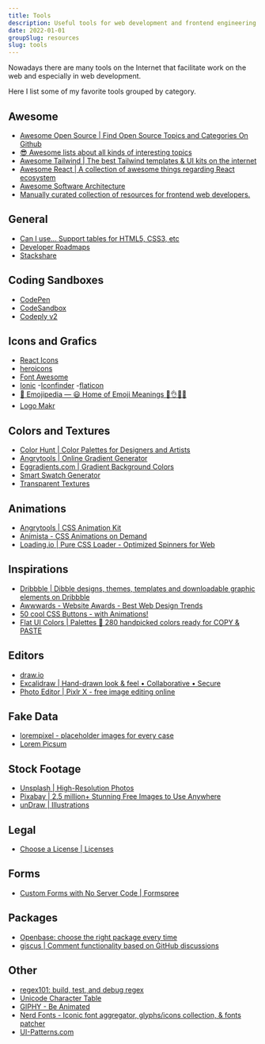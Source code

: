 ```yaml
---
title: Tools
description: Useful tools for web development and frontend engineering.
date: 2022-01-01
groupSlug: resources
slug: tools
---
```


Nowadays there are many tools on the Internet that facilitate work on the web and especially in web
development.

Here I list some of my favorite tools grouped by category.

## Awesome

-   [Awesome Open Source | Find Open Source Topics and Categories On Github](https://awesomeopensource.com/)
-   [😎 Awesome lists about all kinds of interesting topics](https://github.com/sindresorhus/awesome)
-   [Awesome Tailwind | The best Tailwind templates & UI kits on the internet](https://www.tailwindawesome.com/)
-   [Awesome React | A collection of awesome things regarding React ecosystem](https://github.com/enaqx/awesome-react)
-   [Awesome Software Architecture](https://awesome-architecture.com/)
-   [Manually curated collection of resources for frontend web developers.](https://github.com/dypsilon/frontend-dev-bookmarks#readme)

## General

-   [Can I use... Support tables for HTML5, CSS3, etc](https://caniuse.com/)
-   [Developer Roadmaps](https://roadmap.sh/)
-   [Stackshare](https://stackshare.io/stacks)

## Coding Sandboxes

-   [CodePen ](https://codepen.io/)
-   [CodeSandbox](https://codesandbox.io/)
-   [Codeply v2](https://www.codeply.com/)

## Icons and Grafics

-   [React Icons](https://react-icons.github.io/react-icons/)
-   [heroicons](https://heroicons.com/)
-   [Font Awesome](https://fontawesome.com/)
-   [Ionic](https://ionic.io/ionicons) -[Iconfinder](https://www.iconfinder.com/) -[flaticon](https://www.flaticon.com/)
-   [📙 Emojipedia — 😃 Home of Emoji Meanings 💁👌🎍😍](https://emojipedia.org/)
-   [Logo Makr](https://logomakr.com/)

## Colors and Textures

-   [Color Hunt | Color Palettes for Designers and Artists](https://colorhunt.co/)
-   [Angrytools | Online Gradient Generator](https://angrytools.com/gradient/)
-   [Eggradients.com | Gradient Background Colors](https://www.eggradients.com/)
-   [Smart Swatch Generator](https://smart-swatch.netlify.app/)
-   [Transparent Textures](https://www.transparenttextures.com/)

## Animations

-   [Angrytools | CSS Animation Kit](https://angrytools.com/css/animation/)
-   [Animista - CSS Animations on Demand](https://animista.net/)
-   [Loading.io | Pure CSS Loader - Optimized Spinners for Web](https://loading.io/css/)

## Inspirations

-   [Dribbble | Dibble designs, themes, templates and downloadable graphic elements on Dribbble](https://dribbble.com/tags/dibble)
-   [Awwwards - Website Awards - Best Web Design Trends](https://www.awwwards.com/)
-   [50 cool CSS Buttons - with Animations!](https://webdeasy.de/en/top-css-buttons-en/)
-   [Flat UI Colors | Palettes 🎨 280 handpicked colors ready for COPY & PASTE](https://flatuicolors.com/)

## Editors

-   [draw.io](https://app.diagrams.net/)
-   [Excalidraw | Hand-drawn look & feel • Collaborative • Secure](https://excalidraw.com/)
-   [Photo Editor | Pixlr X - free image editing online](https://pixlr.com/x/#home)

## Fake Data

-   [lorempixel - placeholder images for every case](lorempixel.com)
-   [Lorem Picsum](https://picsum.photos/)

## Stock Footage

-   [Unsplash | High-Resolution Photos](https://unsplash.com/)
-   [Pixabay | 2.5 million+ Stunning Free Images to Use Anywhere](https://pixabay.com/)
-   [unDraw | Illustrations](https://undraw.co/illustrations)

## Legal

-   [Choose a License | Licenses ](https://choosealicense.com/licenses/)

## Forms

-   [Custom Forms with No Server Code | Formspree](https://formspree.io/)

## Packages

-   [Openbase: choose the right package every time](https://openbase.com/)
-   [giscus | Comment functionality based on GitHub discussions ](https://giscus.app/)

## Other

-   [regex101: build, test, and debug regex](https://regex101.com/)
-   [Unicode Character Table](https://unicode-table.com/en/)
-   [GIPHY - Be Animated](https://giphy.com/)
-   [Nerd Fonts - Iconic font aggregator, glyphs/icons collection, & fonts patcher](https://www.nerdfonts.com/cheat-sheet)
-   [UI-Patterns.com](https://ui-patterns.com/)
